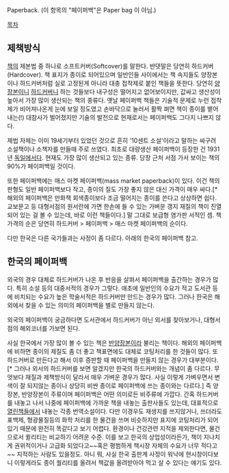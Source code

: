 Paperback. (이 항목의 "페이퍼백"은 Paper bag 이 아님.)

[[목차]]
== 제책방식 ==
[[책]]의 제본법 중 하나로 소프트커버(Softcover)를 말한다. 반댓말은 당연히 하드커버(Hardcover). 책 표지가 종이로 되어있으며 일반인들 사이에서는 책 속지들도 양장본이나 하드커버처럼 실로 고정된게 아니라 대충 접착제로 붙인 책들을 뜻한다. 당연히 [[양장본]]이니 [[하드커버]]니 하는 것들보다 내구성은 떨어지고 없어보이지만, 값싸고 생산성이 높아서 가장 많이 생산되는 책의 종류다. 옛날 페이퍼백 책들은 기술적 문제로 누런 접착제가 비어져나온게 눈에 보일 정도였고 손바닥으로 눌러서 활짝 펴면 책이 종이를 뱉어내는(!) 대참사가 벌어졌지만 기술의 발전으로 현재로서는 페이퍼백도 그다지 나쁘지 않다.
 
제법 자체는 이미 19세기부터 있었던 것으로 흔히 '10센트 소설'이라고 말하는 싸구려 소설책이나 소책자를 만들때 주로 쓰였다. 최초로 대량생산 페이퍼백이 등장한 건 1931년 [[독일]]에서다. 현재도 가장 많이 생산되고 있는 종류. 당장 근처 서점 가서 보이는 책의 90%가 페이퍼백일 것이다. 

또한 페이퍼백에는 매스 마켓 페이퍼백(mass market paperback)이 있다. 이건 책의 판형도 일반 페이퍼백보다 작고, 종이의 질도 가장 좋지 않은 대신 가격이 매우 싸다.[* 해외의 페이퍼백은 만화책 회색종이보다 조금 떨어지는 종이를 쓴다고 상상하면 쉽다. 교보문고 등 대형서점의 원서란에 가면 한손에 들 수 있는 가벼운 갱지 재질의 책이 진열되어 있는 걸 볼 수 있는데, 바로 이런 책들이다.] 말 그대로 보급형 염가판 서적인 셈. 책 가격의 순은 당연히 하드커버 > 페이퍼백 > 매스 마켓 페이퍼백의 순이다.

다만 한국은 다른 국가들과는 사정이 좀 다르다. 아래의 한국의 페이퍼백 참고.

== 한국의 페이퍼백 ==
외국의 경우 대체로 하드커버가 나온 후 반응을 살펴서 페이퍼백을 출간하는 경우가 많다. 특히 소설 등의 대중서적의 경우가 그렇다. 애초에 일반인의 수요가 적고 도서관 등에 비치되는 수요가 높은 학술서적은 하드커버만 만드는 경우가 많다. 그러나 한국은 해외에서 찾을 수 있는 의미의 페이퍼백을 별로 만들지 않는다.

외국의 페이퍼백이 궁금하다면 도서관에서 하드커버가 아닌 외서를 찾아보거나, 대형서점의 해외코너를 가보면 된다. 

사실 한국에서 가장 많이 볼 수 있는 책은 [[반양장본]]이라 불리는 책이다. 해외의 페이퍼백에 비하면 종이의 제질도 좀 더 좋고 책표면에도 대체로 코팅처리를 한 것들이 많다. 또 하드커버로 만든다고 해서 이후 증판할 때 페이퍼백을 만들지 않는 경우가 대부분이다.[* 그러나 외서의 하드커버를 보면 알겠지만 한국의 하드커버와는 개념이 좀 다르다. 무엇보다 재질과 제책방식이 달라서 매우 가벼운 경우가 많다. 사실 이렇게 가벼우면서 변색이 잘 되지않는 종이나 상당히 비싼 종이로 페이퍼백에 쓰는 종이와는 다르다.] 즉 양장본, 반양장본이 주류이며 페이퍼백은 어떤 의미로든 비주류에 가깝다. 간혹 하드커버를 내놓고 나서 나중에 페이퍼백에 가까운 책을 내놓는 출판사들도 있는데, 대표적으로 [[열린책들]]에서 내놓는 각종 번역소설이다. 다만 이경우도 재생지를 쓰지않거나, 쓰더라도 표백제, 형광물질등의 화학 처리를 한 물건을 쓰며 비슷하지만 표지에 코팅처리가 되어 있기 때문에 완전히 똑같다고 보기 어렵다. 환경이나 건강관련 지적을 제외한다면, 물건으로서 퀼리티는 비교하기 어려운 수준. 이를 보고 한국의 상업성이라든가, 책이 지나치게 권위적이거나 고급화 되었다고~~혹은 평범하게 책시장 자체의 수요가 너무 적다고~~ 지적하는 사람도 있을정도. 아니 뭐, 사실 한국 출판계 사정이 워낙에 현시창이다보니 이렇게라도 종이 퀄리티를 올려서 책값을 올려받아야 먹고 살 수 있다는 얘기도 있다.
